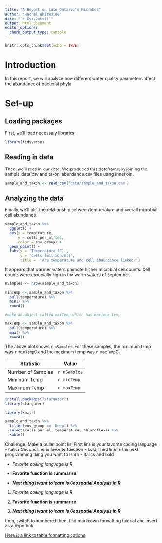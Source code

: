 ```yaml
---
title: "A Report on Lake Ontario's Microbes"
author: "Rachel Whiteside"
date: "`r Sys.Date()`"
output: html_document
editor_options: 
  chunk_output_type: console
---
```


```r
knitr::opts_chunk$set(echo = TRUE)
```

# Introduction

In this report, we will analyze how different water quality parameters affect the abundance of bacterial phyla.

# Set-up

## Loading packages

First, we'll load necessary libraries.

```r
library(tidyverse)
```

## Reading in data

Then, we'll read in our data. We produced this dataframe by joining the sample_data.csv and taxon_abundance.csv files using innerjoin.

```r
sample_and_taxon <- read_csv('data/sample_and_taxon.csv')
```

## Analyzing the data

Finally, we'll plot the relationship between temperature and overall microbial cell abundance.

```r
sample_and_taxon %>% 
  ggplot() +
  aes(x = temperature, 
      y = cells_per_ml/1e6, 
      color = env_group) + 
  geom_point() + 
  labs(x = 'Temperature (C)',
       y = 'Cells (million/ml)',
       title =  'Are temperature and cell abaundance linked?')
```

It appears that warmer waters promote higher microbial cell counts. Cell counts were especially high in the warm waters of September.

```r
nSamples <- nrow(sample_and_taxon)

minTemp <- sample_and_taxon %>%
  pull(temperature) %>%
  min() %>%
  round()

#make an object called maxTemp which has maximum temp

maxTemp <- sample_and_taxon %>%
  pull(temperature) %>%
  max() %>%
  round()
```

The above plot shows `r nSamples`. For these samples, the minimum temp was `r minTemp`C and the maximum temp was `r maxTemp`C.

| Statistic         | Value        |
|-------------------|--------------|
| Number of Samples | `r nSamples` |
| Minimum Temp      | `r minTemp`  |
| Maximum Temp      | `r maxTemp`  |

```r
install.packages("stargazer")
library(stargazer)

```

```r
library(knitr)

sample_and_taxon %>% 
  filter(env_group == 'Deep') %>% 
  select(cells_per_ml, temperature, Chloroflexi) %>% 
  kable()
```

Challenge: Make a bullet point list First line is your favorite coding language - italics Second line is favorite function - bold Third line is the next programming thing you want to learn - italics and bold

-   *Favorite coding language is R*

-   **Favorite function is summarize**

-   ***Next thing I want to learn is Geospatial Analysis in R***

1.  *Favorite coding language is R*

2.  **Favorite function is summarize**

3.  ***Next thing I want to learn is Geospatial Analysis in R***

then, switch to numbered then, find markdown formatting tutorial and insert as a hyperlink

[Here is a link to table formatting options](https://rmarkdown.rstudio.com/lesson-7.html)
